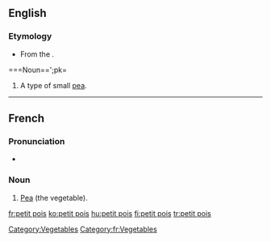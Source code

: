 ==English==

===Etymology===
* From the {{etyl|fr}}.

===Noun==';pk=
{{en-noun|sg=[[petit]] [[pois]]|-}}

# A type of small [[pea]].

----

==French==

===Pronunciation===
* {{audio|Fr-un petit pois.ogg|Audio}}

===Noun===
{{fr-noun|m|singular=[[petit#French|petit]] [[pois#French|pois]]|plural=petits pois}}

# [[pea|Pea]] (the vegetable).

[[Category:Vegetables]]
[[Category:fr:Vegetables]]

[[fr:petit pois]]
[[ko:petit pois]]
[[hu:petit pois]]
[[fi:petit pois]]
[[tr:petit pois]]